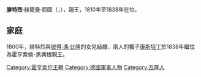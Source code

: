 {{Unreferenced|time=2020-07-18T08:07:32+00:00}}
{{Infobox noble
| name        = 腓特烈
| succession  = 霍亨索倫-黑興根親王
| reign       = 1810年 — 1838年
| predecessor = [[赫爾曼_(霍亨索倫-黑興根)|赫爾曼]]
| successor   = [[康斯坦丁_(霍亨索倫-黑興根)|康斯坦丁]]
| birth_date  = {{Birth date|1776|07|22|df=yes}}
| birth_place = [[那慕爾|那慕爾]]
| death_date  = {{Death date and age|1838|09|13|1776|07|22|df=yes}}
| death_place = [[黑興根|黑興根]]
| spouse      = [[薩根的保琳|薩根的保琳]]
| noble family= [[霍亨索倫王朝|霍亨索倫王朝]]黑興根
| father      = [[霍亨索倫-黑興根親王赫爾曼|霍亨索倫-黑興根親王赫爾曼]]
| mother      = 加夫勒的瑪克西米莉安妮公主
}}

'''腓特烈'''·赫爾曼·鄂圖（{{lang-de|'''Friedrich''' Hermann Otto}}，{{bd|1776年|7月22日|1838年|9月13日}}），{{le|霍亨索倫-黑興根|Hohenzollern-Hechingen}}親王，1810年至1838年在位。

== 家庭 ==
1800年，腓特烈與[[彼得·馮·比隆|彼得·馮·比隆]]的女兒{{le|保琳·馮·薩根|Princess Pauline, Duchess of Sagan|保琳}}結婚，兩人的獨子[[康斯坦丁_(霍亨索倫-黑興根)|康斯坦丁]]於1838年繼位為霍亨索倫-黑興根親王。

{{DEFAULTSORT: Friedrich Hermann Otto}}
[[Category:霍亨索伦王朝|Category:霍亨索伦王朝]]
[[Category:德國軍事人物|Category:德國軍事人物]]
[[Category:瓦隆人|Category:瓦隆人]]